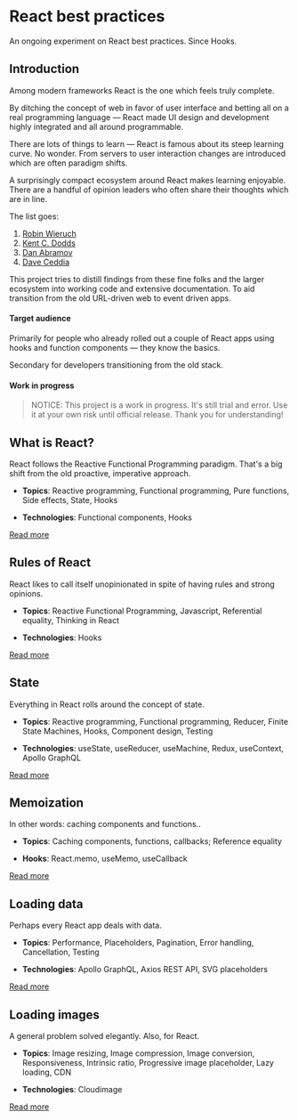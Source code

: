 

<Meta title="Home" component={Home} />

# React best practices

An ongoing experiment on React best practices. Since Hooks.

## Introduction

Among modern frameworks React is the one which feels truly complete.

By ditching the concept of web in favor of user interface and betting all on a real programming language &mdash; React made UI design and development highly integrated and all around programmable.

There are lots of things to learn &mdash; React is famous about its steep learning curve. No wonder. From servers to user interaction changes are introduced which are often paradigm shifts.

A surprisingly compact ecosystem around React makes learning enjoyable. There are a handful of opinion leaders who often share their thoughts which are in line.

The list goes:

1. [Robin Wieruch](https://www.robinwieruch.de/)
2. [Kent C. Dodds](https://kentcdodds.com/)
3. [Dan Abramov](https://overreacted.io/)
4. [Dave Ceddia](https://daveceddia.com/)

This project tries to distill findings from these fine folks and the larger ecosystem into working code and extensive documentation. To aid transition from the old URL-driven web to event driven apps.

#### Target audience

Primarily for people who already rolled out a couple of React apps using hooks and function components &mdash; they know the basics.

Secondary for developers transitioning from the old stack.

#### Work in progress

> NOTICE: This project is a work in progress. It's still trial and error. Use it at your own risk until official release. Thank you for understanding!

## What is React?

React follows the Reactive Functional Programming paradigm. That's a big shift from the old proactive, imperative approach.

- **Topics**: Reactive programming, Functional programming, Pure functions, Side effects, State, Hooks

- **Technologies**: Functional components, Hooks

[Read more](./?path=/docs/what-is-react--page)

## Rules of React

React likes to call itself unopinionated in spite of having rules and strong opinions.

- **Topics**: Reactive Functional Programming, Javascript, Referential equality, Thinking in React

- **Technologies**: Hooks

[Read more](./?path=/docs/rules-of-react--page)

## State

Everything in React rolls around the concept of state.

- **Topics**: Reactive programming, Functional programming, Reducer, Finite State Machines, Hooks, Component design, Testing

- **Technologies**: useState, useReducer, useMachine, Redux, useContext, Apollo GraphQL

[Read more](./?path=/docs/state--simple-state-with-use-state)

## Memoization

In other words: caching components and functions..

- **Topics**: Caching components, functions, callbacks; Reference equality

- **Hooks**: React.memo, useMemo, useCallback

[Read more](./?path=/docs/memoization--page)

## Loading data

Perhaps every React app deals with data.

- **Topics**: Performance, Placeholders, Pagination, Error handling, Cancellation, Testing

- **Technologies**: Apollo GraphQL, Axios REST API, SVG placeholders

[Read more](./?path=/docs/loading-data--default-values-as-placeholders-loading-state)

## Loading images

A general problem solved elegantly. Also, for React.

- **Topics**: Image resizing, Image compression, Image conversion, Responsiveness, Intrinsic ratio, Progressive image placeholder, Lazy loading, CDN

- **Technologies**: Cloudimage

[Read more](./?path=/docs/loading-images--art-direction-with-cloudinary)
